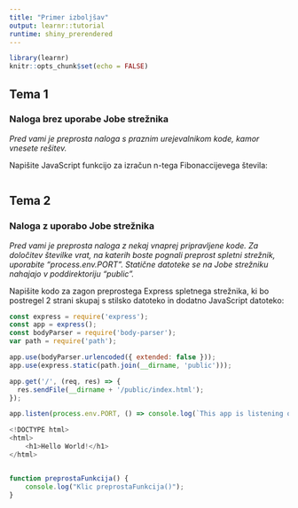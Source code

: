 ```yaml
---
title: "Primer izboljšav"
output: learnr::tutorial
runtime: shiny_prerendered
---
```


```r
library(learnr)
knitr::opts_chunk$set(echo = FALSE)
```
## Tema 1  
 
### Naloga brez uporabe Jobe strežnika

*Pred vami je preprosta naloga s praznim urejevalnikom kode, kamor vnesete rešitev.*

Napišite JavaScript funkcijo za izračun n-tega Fibonaccijevega števila:

```js
   
```       
 
## Tema 2

### Naloga z uporabo Jobe strežnika

*Pred vami je preprosta naloga z nekaj vnaprej pripravljene kode. Za določitev številke vrat, na katerih boste pognali preprost spletni strežnik, uporabite "process.env.PORT". Statične datoteke se na Jobe strežniku nahajajo v poddirektoriju "public".*

Napišite kodo za zagon preprostega Express spletnega strežnika, ki bo postregel 2 strani skupaj s stilsko datoteko in dodatno JavaScript datoteko:

```js
const express = require('express'); 
const app = express(); 
const bodyParser = require('body-parser'); 
var path = require('path');

app.use(bodyParser.urlencoded({ extended: false }));
app.use(express.static(path.join(__dirname, 'public')));

app.get('/', (req, res) => {
  res.sendFile(__dirname + '/public/index.html');
});

app.listen(process.env.PORT, () => console.log(`This app is listening on port `  + process.env.PORT));
```  
 
```js
<!DOCTYPE html> 
<html>
    <h1>Hello World!</h1>
</html>
```

```js
 
```

```js
function preprostaFunkcija() {
	console.log("Klic preprostaFunkcija()");
}       
``` 
